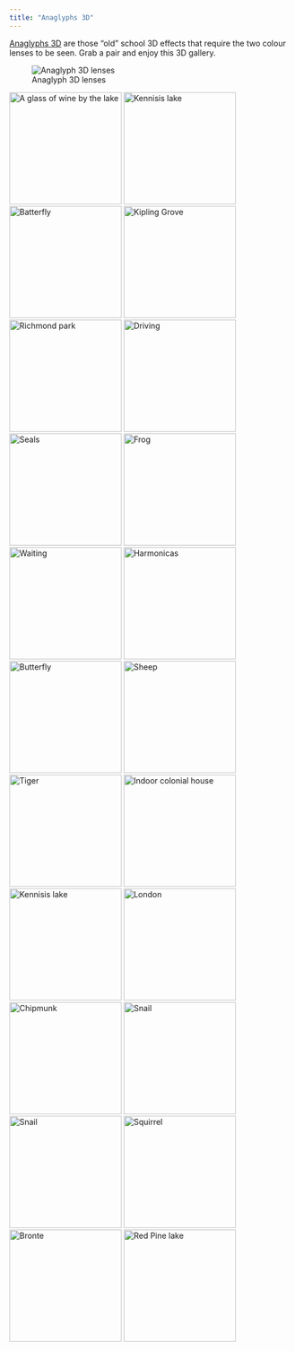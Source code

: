 ```yaml
---
title: "Anaglyphs 3D"
---
```


[Anaglyphs 3D](https://en.wikipedia.org/wiki/Anaglyph_3D) are those "old" school 3D effects that require the two colour lenses to be seen. Grab a pair and enjoy this 3D gallery.

![Anaglyph 3D lenses](/img/3D_lenses.png)


:::{.lightbox-gallery}
![A glass of wine by the lake](/img/photos/anaglyph/alexandra_done.jpg){.lightbox width="200" group="my-gallery_1"}
![Kennisis lake](/img/photos/anaglyph/boat_done.jpg){.lightbox width="200" group="my-gallery_1"}
![Batterfly](/img/photos/anaglyph/butterfly_done.jpg){.lightbox width="200" group="my-gallery_1"}
![Kipling Grove](/img/photos/anaglyph/cat_done.jpg){.lightbox width="200" group="my-gallery_1"}
![Richmond park](/img/photos/anaglyph/deer_done.jpg){.lightbox width="200" group="my-gallery_1"}
![Driving](/img/photos/anaglyph/driving_done.jpg){.lightbox width="200" group="my-gallery_1"}
![Seals](/img/photos/anaglyph/DSCN2471-Edit.jpg){.lightbox width="200" group="my-gallery_1"}
![Frog](/img/photos/anaglyph/frog_done.jpg){.lightbox width="200" group="my-gallery_1"}
![Waiting](/img/photos/anaglyph/guy_done.jpg){.lightbox width="200" group="my-gallery_1"}
![Harmonicas](/img/photos/anaglyph/harps_done.jpg){.lightbox width="200" group="my-gallery_1"}
![Butterfly](/img/photos/anaglyph/IMG_2007-Edit.jpg){.lightbox width="200" group="my-gallery_1"}
![Sheep](/img/photos/anaglyph/IMG_2169-Edit.jpg){.lightbox width="200" group="my-gallery_1"}
![Tiger](/img/photos/anaglyph/IMG_2630.jpg){.lightbox width="200" group="my-gallery_1"}
![Indoor colonial house](/img/photos/anaglyph/interior_done.jpg){.lightbox width="200" group="my-gallery_1"}
![Kennisis lake](/img/photos/anaglyph/kayak_done.jpg){.lightbox width="200" group="my-gallery_1"}
![London](/img/photos/anaglyph/london_done.jpg){.lightbox width="200" group="my-gallery_1"}
![Chipmunk](/img/photos/anaglyph/monk_done.jpg){.lightbox width="200" group="my-gallery_1"}
![Snail](/img/photos/anaglyph/snail_done.jpg){.lightbox width="200" group="my-gallery_1"}
![Snail](/img/photos/anaglyph/snail00_done.jpg){.lightbox width="200" group="my-gallery_1"}
![Squirrel](/img/photos/anaglyph/squirrel_done.jpg){.lightbox width="200" group="my-gallery_1"}
![Bronte](/img/photos/anaglyph/Untitled-1.jpg){.lightbox width="200" group="my-gallery_1"}
![Red Pine lake](/img/photos/anaglyph/us_done.jpg){.lightbox width="200" group="my-gallery_1"}
:::